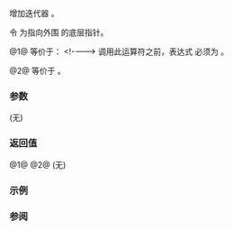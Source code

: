 {{cpp/ranges/chunk_view/outer_iterator/title|operator++}}
{{cpp/ranges/chunk_view/navbar}}

{{dcl begin}}
{{dcl|num=1|since=c++23|
constexpr /*outer-iterator*/&amp; operator++();
}}
{{dcl|num=2|since=c++23|
constexpr void operator++( int );
}}
{{dcl end}}

增加迭代器 {{rlp|/|iterator}}。

令 {{rlpi|/#数据成员|parent_}} 为指向外围 {{tt|chunk_view}} 的底层指针。

@1@ 等价于：
{{source|1=
ranges::advance(*parent_-&gt;current_, parent_-&gt;remainder_, ranges::end(parent_-&gt;base_));
parent_-&gt;remainder_ = parent_-&gt;n_;
return *this;
}}
&lt;!----&gt;
调用此运算符之前，表达式 {{c|1=*this == std::default_sentinel}} 必须为 {{c/core|false}}。

@2@ 等价于 {{c|++*this}}。

===参数===
(无)

===返回值===
@1@ {{c|*this}}
@2@ (无)

===示例===
{{example
|code=
|output=
}}

===参阅===
{{dsc begin}}
{{dsc fun|cpp/ranges/chunk_view/outer_iterator/operator-|计算剩余区块数量|notes={{mark c++23}}}}
{{dsc end}}

{{langlinks|de|en|es|ja|ru}}